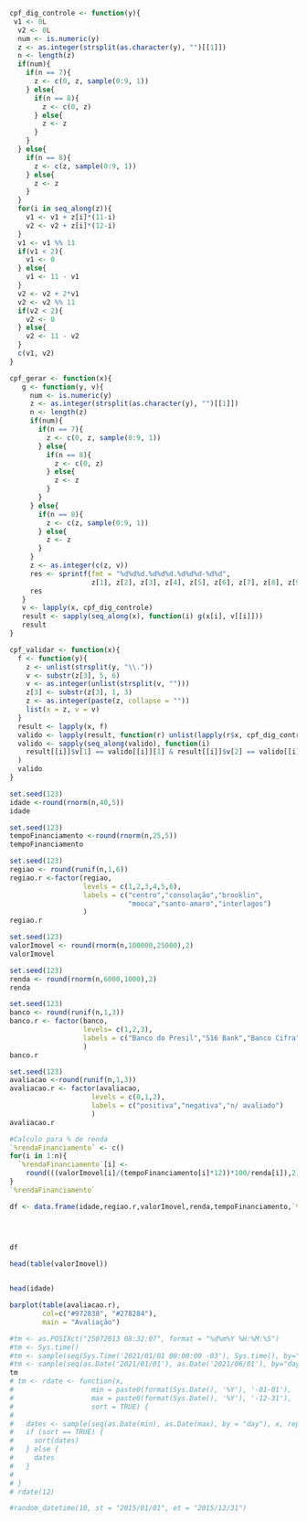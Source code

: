 ```{r}
cpf_dig_controle <- function(y){
 v1 <- 0L
  v2 <- 0L
  num <- is.numeric(y)
  z <- as.integer(strsplit(as.character(y), "")[[1]])
  n <- length(z)
  if(num){
    if(n == 7){
      z <- c(0, z, sample(0:9, 1))
    } else{
      if(n == 8){
        z <- c(0, z)
      } else{
        z <- z
      }
    }
  } else{
    if(n == 8){
      z <- c(z, sample(0:9, 1))
    } else{
      z <- z
    }
  }
  for(i in seq_along(z)){
    v1 <- v1 + z[i]*(11-i)
    v2 <- v2 + z[i]*(12-i)
  }
  v1 <- v1 %% 11
  if(v1 < 2){
    v1 <- 0
  } else{
    v1 <- 11 - v1
  }
  v2 <- v2 + 2*v1
  v2 <- v2 %% 11
  if(v2 < 2){
    v2 <- 0
  } else{
    v2 <- 11 - v2
  }
  c(v1, v2)
}

cpf_gerar <- function(x){
   g <- function(y, v){
     num <- is.numeric(y)
     z <- as.integer(strsplit(as.character(y), "")[[1]])
     n <- length(z)
     if(num){
       if(n == 7){
         z <- c(0, z, sample(0:9, 1))
       } else{
         if(n == 8){
           z <- c(0, z)
         } else{
           z <- z
         }
       }
     } else{
       if(n == 8){
         z <- c(z, sample(0:9, 1))
       } else{
         z <- z
       }
     }
     z <- as.integer(c(z, v))
     res <- sprintf(fmt = "%d%d%d.%d%d%d.%d%d%d-%d%d",
                    z[1], z[2], z[3], z[4], z[5], z[6], z[7], z[8], z[9], z[10], z[11])
     res
   }
   v <- lapply(x, cpf_dig_controle)
   result <- sapply(seq_along(x), function(i) g(x[i], v[[i]]))
   result
}

cpf_validar <- function(x){
  f <- function(y){
    z <- unlist(strsplit(y, "\\."))
    v <- substr(z[3], 5, 6)
    v <- as.integer(unlist(strsplit(v, "")))
    z[3] <- substr(z[3], 1, 3)
    z <- as.integer(paste(z, collapse = ""))
    list(x = z, v = v)
  }
  result <- lapply(x, f)
  valido <- lapply(result, function(r) unlist(lapply(r$x, cpf_dig_controle)))
  valido <- sapply(seq_along(valido), function(i)
    result[[i]]$v[1] == valido[[i]][1] & result[[i]]$v[2] == valido[[i]][2]
  )
  valido
}
```

```{r}
set.seed(123)
idade <-round(rnorm(n,40,5))
idade
```

```{r}
set.seed(123)
tempoFinanciamento <-round(rnorm(n,25,5))
tempoFinanciamento
```


```{r}
set.seed(123)
regiao <- round(runif(n,1,6))
regiao.r <-factor(regiao,
                  levels = c(1,2,3,4,5,6),
                  labels = c("centro","consolação","brooklin",
                             "mooca","santo-amaro","interlagos")
                  )
regiao.r
```

```{r}
set.seed(123)
valorImovel <- round(rnorm(n,100000,25000),2)
valorImovel
```

```{r}
set.seed(123)
renda <- round(rnorm(n,6000,1000),2)
renda
```

```{r}
set.seed(123)
banco <- round(runif(n,1,3))
banco.r <- factor(banco,
                  levels= c(1,2,3),
                  labels = c("Banco do Presil","S16 Bank","Banco Cifra")
                  ) 
banco.r
```

```{r}
set.seed(123)
avaliacao <-round(runif(n,1,3))
avaliacao.r <- factor(avaliacao,
                    levels = c(0,1,2),
                    labels = c("positiva","negativa","n/ avaliado")
                    )
avaliacao.r
```

```{r}
#Calculo para % de renda
`%rendaFinanciamento` <- c()
for(i in 1:n){
  `%rendaFinanciamento`[i] <- 
    round(((valorImovel[i]/(tempoFinanciamento[i]*12))*100/renda[i]),2)
}
`%rendaFinanciamento`

```


```{r}
df <- data.frame(idade,regiao.r,valorImovel,renda,tempoFinanciamento,`%rendaFinanciamento`, banco.r,avaliacao.r)




df
```


```{r}
head(table(valorImovel))

 
head(idade)

barplot(table(avaliacao.r),
        col=c("#972838", "#278284"),
        main = "Avaliação")

```


```{r}
#tm <- as.POSIXct("25072013 08:32:07", format = "%d%m%Y %H:%M:%S")
#tm <- Sys.time()
#tm <- sample(seq(Sys.Time('2021/01/01 00:00:00 -03'), Sys.time(), by="day"), 10)
#tm <- sample(seq(as.Date('2021/01/01'), as.Date('2021/06/01'), by="day"), 10)
tm
# tm <- rdate <- function(x,
#                   min = paste0(format(Sys.Date(), '%Y'), '-01-01'),
#                   max = paste0(format(Sys.Date(), '%Y'), '-12-31'),
#                   sort = TRUE) {
# 
#   dates <- sample(seq(as.Date(min), as.Date(max), by = "day"), x, replace = TRUE)
#   if (sort == TRUE) {
#     sort(dates)
#   } else {
#     dates
#   }
# 
# }
# rdate(12)

#random_datetime(10, st = "2015/01/01", et = "2015/12/31")

```

